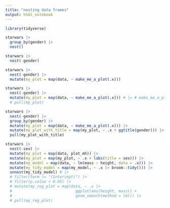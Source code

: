 ```yaml
---
title: "nesting data frames"
output: html_notebook
---
```


```r
library(tidyverse)
```


```r
starwars |>
  group_by(gender) |>
  nest()
```

```r
starwars |>
  nest(-gender)
```

```r
starwars |>
  nest(-gender) |>
  mutate(my_plot = map(data, ~ make_me_a_plot(.x)))
```

```r
starwars |>
  nest(-gender) |>
  mutate(my_plot = map(data, ~ make_me_a_plot(.x))) # |> # make_me_a_plot function is in lesson 3
  # pull(my_plot)

starwars |> 
  nest(-gender) |> 
  group_by(gender) |>
  mutate(my_plot = map(data, ~ make_me_a_plot(.x))) |> 
  mutate(my_plot_with_title = map(my_plot, ~ .x + ggtitle(gender))) |>
  pull(my_plot_with_title)
```

```r
starwars |>
  nest(-sex) |>
  mutate(my_plot = map(data, plot_mh)) |>
  mutate(my_plot = map(my_plot, ~ .x + labs(title = sex))) |> 
  mutate(my_model = map(data, ~ lm(mass ~ height, data = .x))) |>
  mutate(my_tidy_model = map(my_model, ~ .x |> broom::tidy())) |> 
  unnest(my_tidy_model) # |>
  # filter(term != "(Intercept)") |>
  # filter(p.value < 0.05) |>
  # mutate(my_reg_plot = map(data, ~ .x |> 
  #                            ggplot(aes(height, mass)) +
  #                            geom_smooth(method = lm))) |>
  # pull(my_reg_plot)
```

